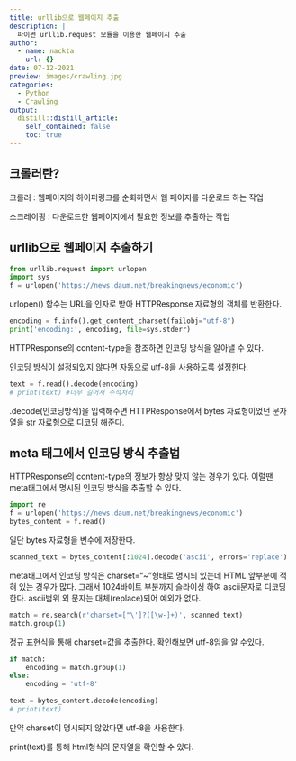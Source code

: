 ```yaml
---
title: urllib으로 웹페이지 추출
description: |
  파이썬 urllib.request 모듈을 이용한 웹페이지 추출
author:
  - name: nackta
    url: {}
date: 07-12-2021
preview: images/crawling.jpg
categories:
  - Python
  - Crawling
output:
  distill::distill_article:
    self_contained: false
    toc: true
---
```


## 크롤러란?

크롤러 : 웹페이지의 하이퍼링크를 순회하면서 웹 페이지를 다운로드 하는 작업

스크레이핑 : 다운로드한 웹페이지에서 필요한 정보를 추출하는 작업

## urllib으로 웹페이지 추출하기

```python
from urllib.request import urlopen
import sys
f = urlopen('https://news.daum.net/breakingnews/economic')
```

urlopen() 함수는 URL을 인자로 받아 HTTPResponse 자료형의 객체를 반환한다.

```python
encoding = f.info().get_content_charset(failobj="utf-8")
print('encoding:', encoding, file=sys.stderr)
```

HTTPResponse의 content-type을 참조하면 인코딩 방식을 알아낼 수 있다.

인코딩 방식이 설정되있지 않다면 자동으로 utf-8을 사용하도록 설정한다.

```python
text = f.read().decode(encoding)
# print(text) #너무 길어서 주석처리
```

.decode(인코딩방식)을 입력해주면 HTTPResponse에서 bytes 자료형이었던 문자열을 str 자료형으로 디코딩 해준다.

## meta 태그에서 인코딩 방식 추출법

HTTPResponse의 content-type의 정보가 항상 맞지 않는 경우가 있다. 이럴땐 meta태그에서 명시된 인코딩 방식을 추출할 수 있다.

```python
import re
f = urlopen('https://news.daum.net/breakingnews/economic')
bytes_content = f.read()
```

일단 bytes 자료형을 변수에 저장한다.

```python
scanned_text = bytes_content[:1024].decode('ascii', errors='replace')
```

meta태그에서 인코딩 방식은 charset="\~"형태로 명시되 있는데 HTML 앞부분에 적혀 있는 경우가 많다. 그래서 1024바이트 부분까지 슬라이싱 하여 ascii문자로 디코딩 한다. ascii범위 외 문자는 대체(replace)되어 예외가 없다.

```python
match = re.search(r'charset=["\']?([\w-]+)', scanned_text)
match.group(1)
```

정규 표현식을 통해 charset=값을 추출한다. 확인해보면 utf-8임을 알 수있다.

```python
if match:
    encoding = match.group(1)
else:
    encoding = 'utf-8'
    
text = bytes_content.decode(encoding)
# print(text)
```

만약 charset이 명시되지 않았다면 utf-8을 사용한다.

print(text)를 통해 html형식의 문자열을 확인할 수 있다.
